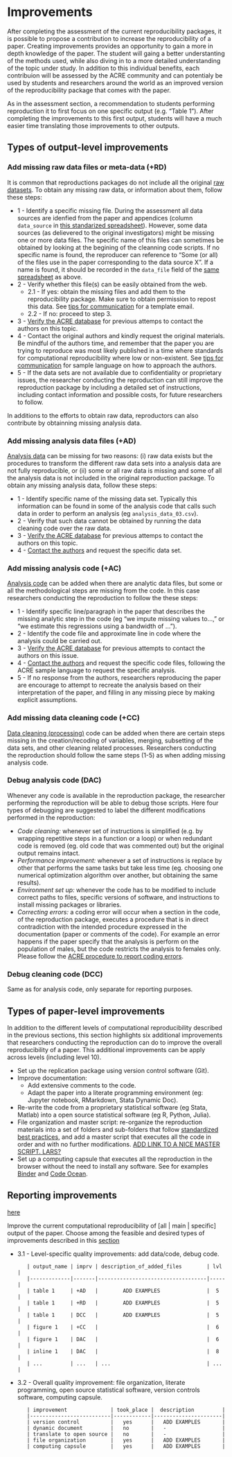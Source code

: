 # Improvements   

After completing the assessment of the current reproducibility packages, it is possible to propose a contribution to increase the reproducibility of a paper.  Creating improvements provides an opportunity to gain a more in depth knowledge of the paper. The student will gaing a better understanting of the methods used, while also diving in to a more detailed understanding of the topic under study. In addition to this individual benefits, each contribuion will be assessed by the ACRE community and can potentialy be used by students and researchers around the world as an improved version of the reproducibility package that comes with the paper. 

As in the assessment section, a recommendation to students performing reproduction it to first focus on one specific output (e.g. "Table 1"). After completing the improvements to this first output, students will have a much easier time translating those improvements to other outputs.   

## Types of output-level improvements

### Add missing raw data files or meta-data (+RD) 

It is common that reproductions packages do not include all the original [raw datasets](#describe-inputs). To obtain any missing raw data, or information about them, follow these steps:

   - 1 - Identify a specific missing file. During the assessment all data sources are idenfied from the paper and appendices (column `data_source` in [this standarized spreadsheet](https://docs.google.com/spreadsheets/d/1LUIdVFH0OfR70C7z07TYeE-uWzKI_JIeWUMaYhqEKK0/edit#gid=0&range=A1)). However, some data sources (as delievered to the original investigators) might be missing one or more data files. The specific name of this files can sometimes be obtained by looking at the begining of the cleanning code scripts. If no specific name is found, the reproducer can reference to "Some (or all) of the files use in the paper corresponding to the data source X". If a name is found, it should be recorded in the `data_file` field of the [same spreadsheet](https://docs.google.com/spreadsheets/d/1LUIdVFH0OfR70C7z07TYeE-uWzKI_JIeWUMaYhqEKK0/edit#gid=0&range=A1) as above.    
   - 2 - Verify whether this file(s) can be easily obtained from the web.   
      - 2.1 - If yes: obtain the missing files and add them to the reproducibility package. Make sure to obtain permission to repost this data. See [tips for communication](#tips-for-communication) for a template email.   
      - 2.2 - If no: proceed to step 3.   
   - 3 - [Verify the ACRE database](ADD LINK) for previous attemps to contact the authors on this topic. 
   - 4 - Contact the original authors and kindly request the original materials. Be mindful of the authors time, and remember that the paper you are trying to reproduce was most likely published in a time where standards for computational reproducibility where low or non-existent. See [tips for communication](#tips-for-communication) for sample language on how to approach the authors.  
   - 5 - If the data sets are not available due to confidentiality or proprietary issues, the researcher conducting the reproduction can still improve the reproduction package by including a detailed set of instructions, including contact information and possible costs, for future researchers to follow.
   
In additions to the efforts to obtain raw data, reproductors can also contribute by obtainning missing analysis data. 
 
### Add missing analysis data files (+AD)

[Analysis data](#describe-inputs) can be missing for two reasons: (i) raw data exists but the procedures to transform the different raw data sets into a analysis data are not fully reproducible, or (ii) some or all raw data is missing and some of all the analysis data is not included in the original reproduction package.  To obtain any missing analysis data, follow these steps:

  - 1 - Identify specific name of the missing data set. Typically this information can be found in some of the analysis code that calls such data in order to perform an analysis (eg `analysis_data_03.csv`).   
  - 2 - Verify that such data cannot be obtained by running the data cleaning code over the raw data.   
  - 3 - [Verify the ACRE database](ADD LINK) for previous attemps to contact the authors on this topic.  
  - 4 - [Contact the authors](#tips-for-communication) and request the specific data set.       

### Add missing analysis code (+AC) 

[Analysis code](#describe-inputs) can be added when there are analytic data files, but some or all the methodological steps are missing from the code. In this case researchers conducting the reproduction to follow the these steps:  

  - 1 - Identify specific line/paragraph in the paper that describes the missing analytic step in the code (eg "we impute missing values to...," or "we estimate this regressions using a bandwidth of ...").  
  - 2 - Identify the code file and approximate line in code where the analysis could be carried out.  
  - 3 - [Verify the ACRE database](ADD LINK) for previous attempts to contact the authors on this issue.   
  - 4 - [Contact the authors](#tips-for-communication) and request the specific code files, following the ACRE sample language to request the specific analysis.  
  - 5 - If no response from the authors, researchers reproducing the paper are encourage to attempt to recreate the analysis based on their interpretation of the paper, and filling in any missing piece by making explicit assumptions.   
    
### Add  missing data cleaning code (+CC)   

[Data cleaning (processing)](#describe-inputs) code can be added when there are certain steps missing in the creation/recoding of variables, merging, subsetting of the data sets, and other cleaning related processes. Researchers conducting the reproduction should follow the same steps (1-5) as when adding missing analysis code.

### Debug analysis code (DAC) 
Whenever any code is available in the reproduction package, the researcher performing the reproduction will be able to debug those scripts. Here four types of debugging are suggested to label the different modifications performed in the reproduction:  

  - *Code cleaning:* whenever set of instructions is simplified (e.g. by wrapping repetitive steps in a function or a loop) or when redundant code is removed (eg. old code that was commented out) but the original output remains intact.  
  - *Performance improvement:* whenever a set of instructions is replace by other that performs the same tasks but take less time (eg. choosing one numerical optimization algorithm over another, but obtaining the same results).  
  - *Environment set up:* whenever the code has to be modified to include correct paths to files, specific versions of software, and instructions to install missing packages or libraries.  
  - *Correcting errors:* a coding error will occur when a section in the code, of the reproduction package, executes a procedure that is in direct contradiction with the intended procedure expressed in the documentation (paper or comments of the code). For example an error happens if the paper specify that the analysis is perform on the population of males, but the code restricts the analysis to females only. Please follow the [ACRE procedure to report coding errors](ADD LINK).  


### Debug cleaning code (DCC)

Same as for analysis code, only separate for reporting purposes.  

##  Types of paper-level improvements

In addition to the different levels of computational reproducibility described in the previous sections, this section highlights six additional improvements that researchers conducting the reproduction can do to improve the overall reproducibility of a paper. This additional improvements can be apply across levels (including level 10).  

  - Set up the replication package using version control software (Git).
  - Improve documentation:
       - Add extensive comments to the code.
       - Adapt the paper into a literate programming environment (eg: Jupyter notebook, RMarkdown, Stata Dynamic Doc).
  - Re-write the code from a proprietary statistical software (eg Stata, Matlab) into a open source statistical software (eg R, Python, Julia).
  - File organization and master script: re-organize the reproduction materials into a set of folders and sub-folders that follow [standardized best practices](https://www.projecttier.org/tier-protocol/specifications/#overview-of-the-documentation), and add a master script that executes all the code in order and with no further modifications. [ADD LINK TO A NICE MASTER SCRIPT. LARS?]()  
  - Set up a computing capsule that executes all the reproduction in the browser without the need to install any software. See for examples [Binder](https://mybinder.org/) and [Code Ocean](https://codeocean.com/).



## Reporting improvements  

[here](https://docs.google.com/spreadsheets/d/1LUIdVFH0OfR70C7z07TYeE-uWzKI_JIeWUMaYhqEKK0/edit#gid=1257688782&range=A3)

Improve the current computational reproducibility of [all | main | specific] output of the paper. Choose among the feasible and desired types of improvements described in this [section](01_definitions.md#possible-improvements)   

  - 3.1 - Level-specific quality improvements: add data/code, debug code.

           | output_name | imprv | description_of_added_files        | lvl |
           |-------------|-------|-----------------------------------|-----|
           | table 1     | +AD   |        ADD EXAMPLES               |  5  |
           | table 1     | +RD   |        ADD EXAMPLES               |  5  |
           | table 1     | DCC   |        ADD EXAMPLES               |  5  |
           | figure 1    | +CC   |                                   |  6  |
           | figure 1    | DAC   |                                   |  6  |
           | inline 1    | DAC   |                                   |  8  |
           | ...         | ...   | ...                               | ... |  

  - 3.2 - Overall quality improvement: file organization, literate programming, open source statistical software, version controls software, computing capsule.      



           | improvement              | took_place |  description         |
           |--------------------------|------------|----------------------|
           | version control          |   yes      |   ADD EXAMPLES       |
           | dynamic document         |   no       |   -                  |
           | translate to open source |   no       |   -                  |
           | file organization        |   yes      |   ADD EXAMPLES       |
           | computing capsule        |   yes      |   ADD EXAMPLES       |    

